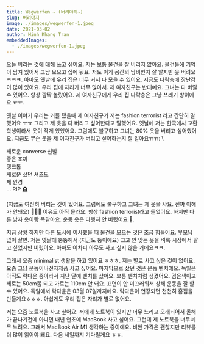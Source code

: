 ```yaml
---
title: Wegwerfen ~ (버려야지~)
slug: 버려야지
image: ./images/wegwerfen-1.jpeg
date: 2021-03-02
author: Minh Khang Tran
embeddedImages:
  - ./images/wegwerfen-1.jpeg
---
```



<GatsbyImage
  image={getImage(props.embeddedImages[0])}
  alt={props.embeddedImages[0].name}
  className="post-img"
/>

오늘 버리는 것에 대해 쓰고 싶어요. 저는 보통 물건을 잘 버리지 않아요. 물건들에 기억이 담겨 있어서 그냥 모으고 집에 둬요. 저도 이게 공간의 낭비인지 잘 알지만 못 버려요 ㅋㅋㅋ. 아마도 옛날에 우리 집은 너무 커서 다 모을 수 있어요. 지금도 다락층에 장난감이 많이 있어요. 우리 집에 자리가 너무 많아서.
제 여자친구는 반대예요. 그녀는 다 버릴 수 있어요. 항상 깜짝 놀랐어요.
제 여자친구에게 우리 집 다락층은 그냥 쓰레기 방이에요 ㅠㅠ.

옛날 이야기
우리는 커플 됐을때 제 여자친구가 저는 fashion terrorist 라고 간단히 말했어요 ㅠㅠ 그리고 제 옷을
다 버리고 싶어한다고 말했어요. 옛날에 저는 한국에사 교환 학생이라서 옷이 적게 있었어요. 그럼에도 불구하고 그녀는 80% 옷을 버리고 싶어했어요. 지금도 무슨 옷을 제 여자친구가 버리고 싶어하는지 잘 알아요ㅠㅠ:
\

새로운 converse 신발\
좋은 조끼\
탱크톱\
새로운 샀던 셔츠도\
제 안경\
...
RIP 🪦

(지금도 여전히 버리는 것이 있어요. 그럼에도 불구하고 그녀는 제 옷을 사요. 진짜 이해가 안돼요) 💁🏻‍♂️
이유도 아직 몰라요. 항상 fashion terrorist라고 들었어요. 하지만 다른 남자 옷이랑 똑같아요. 운동 옷은 다행히 안 버렸어요 🥲.

지금 상황
하지만 다른 도시에 이사했을 때 물건을 모으는 것은 조금 힘들어요. 부모님 없이 살면. 저는 옛날에 뚱뚱해서 (지금도 뚱이에요) 크고 안 맞는 옷을 벼룩 시장에서 팔고 싶었지만 버렸어요. 아마도 어차피 아무도 사고 싶지 않을 거에요ㅋㅋ.

그래서 요즘 minimalist 생활을 하고 있어요 ㅎㅎㅎ. 저는 별로 사고 싶은 것이 없어요. 요즘 그냥 운동이나전자제품 사고 싶어요.
마지막으로 샀던 것은 운동 벤치예요. 독일은 아직도 락다운 중이라서 지난 달에 벤치를 샀어요.
보통 벤치처럼 생겼어요. 검은색이고 세로는 50cm쯤 되고 가로는 110cm 안 돼요. 표면이 안 미끄러워서 상체 운동을 잘 할 수 있어요. 독일에서 락다운은 03월 07일까지에요. 락다운이 연장되면 천천히 홈짐을 만들게요ㅎㅎㅎ. 아쉽게도 우리 집은 자리가 별로 없어요.

저는 요즘 노트북을 사고 싶어요. 저에게 노트북이 있지만 너무 느리고 오래되어서 올해가 끝나기전에 아니면 내년 연초에 MacBook 사고 싶어요. 그런데 제 노트북을 너무너무 느려요. 그래서 MacBook Air M1 생각하는 중이에요. 비싼 가격은 괜찮지만 리뷰를 더 많이 읽어야 돼요. 다음 세일까지 기다릴게요 ㅎㅎ.
